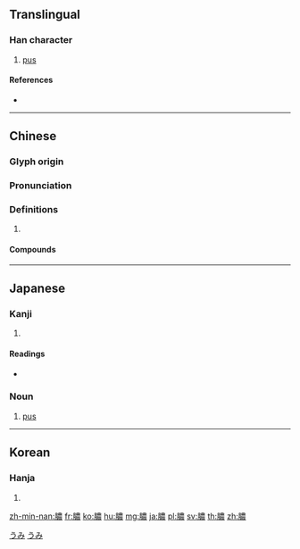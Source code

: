 {{character info/new}}
{{also|脓}}
==Translingual==

===Han character===
{{Han char|rn=130|rad=肉|as=13|sn=17|four=75232|canj=BTWV|ids=⿰⺼農}}

# [[pus]]

====References====
* {{Han ref|kx=0996.040|dkj=29938|dj=1447.040|hdz=32116.070|uh=81BF|ud=33215|bh=C177|bd=49527}}

----

==Chinese==
{{zh-forms|s=脓}}

===Glyph origin===
{{Han etym}}

===Pronunciation===
{{zh-pron
|m=nóng
|c=nung4
|h=pfs=nùng
|mn=lông/lâng
|mn_note=lông - literary; lâng - vernacular
|mc=y
|oc=y
|cat=
}}

===Definitions===
{{zh-hanzi}}

# {{rfdef|zh}}

====Compounds====
{{zh-der|信口捏膿|化膿|捏膿|灌膿|煨膿|膿包|膿包貨|膿團|膿毒病|膿疱病|膿痂疹|膿胸|膿腫|膿血|膿血債|貢膿|軟膿包}}

----

==Japanese==

===Kanji===
{{ja-kanji|grade=uc|rs=肉13}}

# {{defn|lang=ja|sort=肉13}}

====Readings====
* {{ja-readings|on=[[どう]] (dō), [[のう]] (nō)|kun=[[うみ]] (umi)}}

===Noun===
{{ja-noun|うみ}}

# [[pus]]

[[Category:ja:Bodily fluids|うみ]]
[[Category:ja:Pathology|うみ]]

----

==Korean==

===Hanja===
{{ko-hanja|hangeul=농|eumhun=|rv=nong|mr=nong|y=nong}}

# {{defn|lang=ko|sort=肉13}}

[[zh-min-nan:膿]]
[[fr:膿]]
[[ko:膿]]
[[hu:膿]]
[[mg:膿]]
[[ja:膿]]
[[pl:膿]]
[[sv:膿]]
[[th:膿]]
[[zh:膿]]